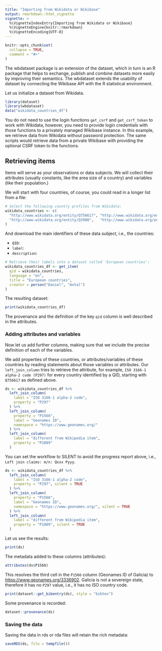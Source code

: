 ```yaml
---
title: "Importing from Wikidata or Wikibase"
output: rmarkdown::html_vignette
vignette: >
  %\VignetteIndexEntry{Importing from Wikidata or Wikibase}
  %\VignetteEngine{knitr::rmarkdown}
  %\VignetteEncoding{UTF-8}
---
```


```r
knitr::opts_chunk$set(
  collapse = TRUE,
  comment = "#>"
)
```

The wbdataset package is an extension of the dataset, which in turn is an R package that helps to exchange, publish and combine datasets more easily by improving their semantics. The wbdataset extends the usability of dataset by connecting the Wikibase API with the R statistical environment.

Let us initialize a dataset from Wikidata.

```r
library(dataset)
library(wbdataset)
data("wikidata_countries_df")
```

You do not need to use the login functions `get_csrf` and `get_csrf_token` to work with Wikidata, however, you need to provide login credentials with those functions to a privately managed Wikibase instance. In this example, we retrieve data from Wikidata without password protection. The same scripts would retrieve data from a private Wikibase with providing the optional CSRF token to the functions.

## Retrieving items

Items will serve as your observations or data subjects.  We will collect their attributes (usually constants, like the area size of a country) and variables (like their population.)

We will start with four countries, of course, you could read in a longer list from a file:

```r
# Select the following country profiles from Wikidata:
wikidata_countries <- c(
  "http://www.wikidata.org/entity/Q756617", "http://www.wikidata.org/entity/Q347",
  "http://www.wikidata.org/entity/Q3908",   "http://www.wikidata.org/entity/Q1246"
)
```

And download the main identifiers of these data subject, i.e., the countries:

- `QID`:
- `label`:
- `description`:

```r
# Retrieve their labels into a dataset called 'European countries':
wikidata_countries_df <- get_item(
  qid = wikidata_countries,
  language = "en",
  title = "European countries",
  creator = person("Daniel", "Antal")
)
```

The resulting dataset:

```r
print(wikidata_countries_df)
```

The provenance and the definition of the key `qid` column is well described in the attributes. 

### Adding attributes and variables

Now let us add further columns, making sure that we include the precise definition of each of the variables.

We add properties of these countries, or attributes/variables of these countries by reading statements about those variables or attributes. Our `left_join_column` tries to retrieve the attribute, for example, `ISO 3166-1 alpha-2 code (P297)` for every country identified by a QID, starting with `Q756617` as defined above.

```r
ds <- wikidata_countries_df %>%
  left_join_column(
    label = "ISO 3166-1 alpha-2 code",
    property = "P297"
  ) %>%
  left_join_column(
    property = "P1566",
    label = "Geonames ID",
    namespace = "https://www.geonames.org/"
  ) %>%
  left_join_column(
    label = "different from Wikipedia item",
    property = "P1889"
  )
```

You can set the workflow to SILENT to avoid the progress report above, i.e.,  
`Left join claims: m/n: Qxxx Pyyy`.

```r
ds <- wikidata_countries_df %>%
  left_join_column(
    label = "ISO 3166-1 alpha-2 code",
    property = "P297", silent = TRUE
  ) %>%
  left_join_column(
    property = "P1566",
    label = "Geonames ID",
    namespace = "https://www.geonames.org/", silent = TRUE
  ) %>%
  left_join_column(
    label = "different from Wikipedia item",
    property = "P1889", silent = TRUE
  )
```
Let us see the results:

```r
print(ds)
```

The metadata added to these columns (attributes):

```r
attributes(ds$P1566)
```

This resolves the third cell in the `P1566` column (Geonames ID of Galicia) to <https://www.geonames.org/3336902>. Galicia is not a sovereign state, therefore it has no `P297` value, i.e., it  has no ISO country code.

```r
print(dataset::get_bibentry(ds), style = "bibtex")
```

Some provenance is recorded:

```r
dataset::provenance(ds)
```

### Saving the data 

Saving the data in rds or rda files will retain the rich metadata:

```r
saveRDS(ds, file = tempfile())
```

